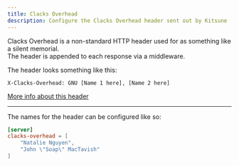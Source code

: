 ```yaml
---
title: Clacks Overhead
description: Configure the Clacks Overhead header sent out by Kitsune
---
```


Clacks Overhead is a non-standard HTTP header used for as something like a silent memorial.  
The header is appended to each response via a middleware.

The header looks something like this:

```
X-Clacks-Overhead: GNU [Name 1 here], [Name 2 here]
```

[More info about this header](https://xclacksoverhead.org/home/about)

---

The names for the header can be configured like so:

```toml
[server]
clacks-overhead = [
    "Natalie Nguyen",
    "John \"Soap\" MacTavish"
]
```

